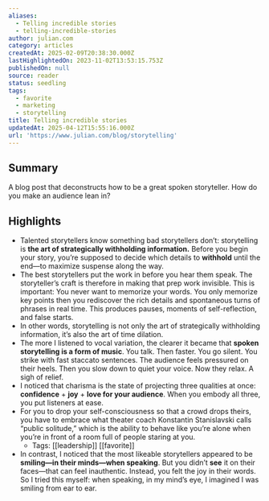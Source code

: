 ```yaml
---
aliases:
  - Telling incredible stories
  - telling-incredible-stories
author: julian.com
category: articles
createdAt: 2025-02-09T20:38:30.000Z
lastHighlightedOn: 2023-11-02T13:53:15.753Z
publishedOn: null
source: reader
status: seedling
tags:
  - favorite
  - marketing
  - storytelling
title: Telling incredible stories
updatedAt: 2025-04-12T15:55:16.000Z
url: 'https://www.julian.com/blog/storytelling'
---
```

## Summary

A blog post that deconstructs how to be a great spoken storyteller. How do you make an audience lean in?

## Highlights

- Talented storytellers know something bad storytellers don’t: storytelling is **the art of strategically withholding information.** Before you begin your story, you’re supposed to decide which details to **withhold** until the end—to maximize suspense along the way.
- The best storytellers put the work in before you hear them speak.
  The storyteller’s craft is therefore in making that prep work invisible. This is important: You never want to memorize your words. You only memorize key points then you rediscover the rich details and spontaneous turns of phrases in real time. This produces pauses, moments of self-reflection, and false starts.
- In other words, storytelling is not only the art of strategically withholding information, it’s also the art of time dilation.
- The more I listened to vocal variation, the clearer it became that **spoken storytelling is a form of music**. You talk. Then faster. You go silent. You strike with fast staccato sentences. The audience feels pressured on their heels. Then you slow down to quiet your voice. Now they relax. A sigh of relief.
- I noticed that charisma is the state of projecting three qualities at once: **confidence** + **joy** + **love for your audience**. When you embody all three, you put listeners at ease.
- For you to drop your self-consciousness so that a crowd drops theirs, you have to embrace what theater coach Konstantin Stanislavski calls “public solitude,” which is the ability to behave like you’re alone when you’re in front of a room full of people staring at you.
    - Tags: [[leadership]] [[favorite]]
- In contrast, I noticed that the most likeable storytellers appeared to be **smiling—in their minds—when speaking**. But you didn’t **see** it on their faces—that can feel inauthentic. Instead, you felt the joy in their words.
  So I tried this myself: when speaking, in my mind’s eye, I imagined I was smiling from ear to ear.
